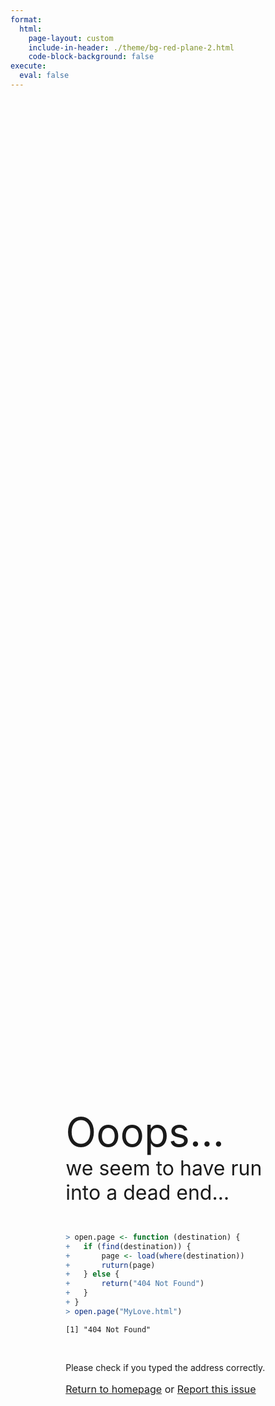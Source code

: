 ```yaml
---
format: 
  html:
    page-layout: custom
    include-in-header: ./theme/bg-red-plane-2.html
    code-block-background: false
execute: 
  eval: false
---
```

<style>
    .sourceCode {
    background-color: transparent !important;
    border: none !important;
    }
</style>

<div style="
  height: 93vh;
  width: 100%;
  background-size: cover;
  background-position: center;
  background-repeat: no-repeat;
  display: flex;
  flex-direction: column;
  justify-content: center;
">
<!-- <div> -->
  <div style="
    flex: 1;
    display: flex;
    justify-content: center;
    align-items: center;
  ">
  
  <div style="
  width: 65%; 
  display: flex;
  justify-content: space-between;
  ">
  
<!-- Left part -->
<div style="width: 100%;">
  <span style="font-size:4rem; ">Ooops...</span><br>
  <span style="font-size:2rem">we seem to have run into a dead end...</span>

  <br>

```r
> open.page <- function (destination) {
+   if (find(destination)) {
+       page <- load(where(destination))
+       ruturn(page)
+   } else {
+       return("404 Not Found")
+   }
+ }
> open.page("MyLove.html")
```

```
[1] "404 Not Found"
```

<br>

  <p>Please check if you typed the address correctly.</p>
  <p style="font-size: 1rem"><a href="https://github.com/zzzhehao/zzzhehao.github.io">Return to homepage</a> or <a href="https://github.com/zzzhehao/zzzhehao.github.io/issues">Report this issue</a></p>

</div>
    
  <!-- Right part  -->
  <!-- <div style="width: 40%;"> -->
  
<!-- Right part text -->
<!-- To enable this column set left width to 60% -->

  <!-- </div> --> 
  
</div>
</div>
  
  <!-- footer -->
  <!-- <footer style="
    padding: 10px 20px 10px 0;
    text-align: right;
    font-family: 'Arial';
    color: #F2E6DF;
    width: 100%;
    font-size: 0.7rem;
  ">
    <p style="margin: 0;">© 2024 Zhehao Hu. Source code available at <a href="https://github.com/zzzhehao/zzzhehao.github.io"><span style="text-decoration: underline;">github.com</span></a>.</p>
  </footer> -->
</div>